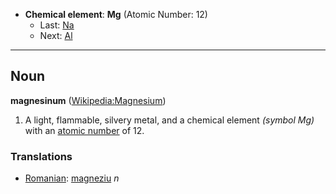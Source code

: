 *'''Chemical element''': '''Mg''' (Atomic Number: 12)
**Last: [[Sodium|Na]]
**Next: [[Aluminum|Al]]
----
== Noun ==
'''magnesinum''' ([[en:Magnesium|Wikipedia:Magnesium]])

# A light, flammable, silvery metal, and a chemical element ''(symbol Mg)'' with an [[atomic number]] of 12.

===Translations===
*[[Romanian]]: [[magneziu]] ''n''